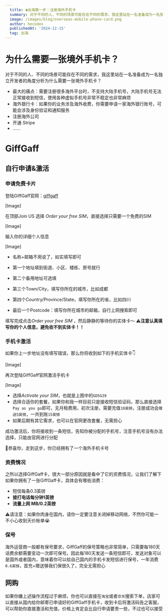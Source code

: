 ```yaml
---
  title: ☎️出海第一步：注册海外手机卡
  summary: 对于不同的人、不同的场景可能存在不同的需求，我这里站在一名准备成为一名独立开发者的角度分析为什么需要一张境外手机卡？
  image: /images/blog/overseas-mobile-phone-card.png
  author: hecodex
  publishedAt: '2024-12-15'
  tag: 出海
---
```


# 为什么需要一张境外手机卡？
对于不同的人、不同的场景可能存在不同的需求，我这里站在一名准备成为一名独立开发者的角度分析为什么需要一张境外手机卡？
- 最大的痛点：需要注册很多海外平台时，不支持大陆手机号，大陆手机号无法正常接收到短信，使用各种虚拟手机号非常不稳定也非常麻烦
- 海外银行卡：如果你的业务涉及海外收费，你需要申请一家海外银行账号，可能会涉及身份验证和通知服务
- 注册海外公司
- 开通 Stripe
- ......

# GiffGaff

## 自行申请&激活
### 申请免费卡片
登陆GiffGaff官网：[giffgaff](https://www.giffgaff.com/)

[Image]

在顶部Join US 选择 *Order your free SIM*，直接选择只需要一个免费的SIM

[Image]

输入你的详细个人信息

[Image]

- 名称+邮箱不用说了，如实填写即可

- 第一个地址填到街道、小区、楼栋、房号就行

- 第二个备用地址可选填

- 第三个Town/City，填写你所在的城市，比如成都

- 第四个Country/Province/State，填写你所在的省，比如四川

- 最后一个Postcode：填写你所在城市的邮箱，自行上网搜索即可


填写完成点击*Order your free SIM* ，然后静静的等待你的实体卡～
⚠️**注意认真填写你的个人信息，避免收不到实体卡！！**



### 手机卡激活
如果你上一步地址没有填写错误，那么你将收到如下的手机实体卡👇

[Image]

再次登陆GiffGaff官网激活手机卡

[Image]

- 选择*Activate your SIM*，也就是上图中的`GD5G39`
- 选择合适你的套餐，如果你和我一样目前只是接收短信验证码，那么直接选择`Pay as you go`即可，无月租费用，初次注册，需要充值`10英镑`，注册成功会`赠送5英镑`，一共到账`15英镑`
- 如果后期有其它需求，也可以在官网更改套餐，无需担心

成功激活后，你将接收到一条短信，告知你被分配的手机号，注意手机号没有办法选择，只能由官网进行分配

🎉恭喜你，走到这步，你已经拥有了一个海外手机卡号



### 资费情况
之所以选择GiffGaff卡，很大一部分原因就是看中了它的资费情况，让我们了解下如果你拥有了一张GiffGaff卡，具体会有哪些消费：
- 短信每条0.3英镑
- **接打电话每分钟1英镑**
- **流量上网 MB/0.2英镑**

⚠️请注意：如果你肉身在国内，请你一定要注意关闭掉移动网络，不然你可能一不小心收到天价账单😭

### 保号
海外运营商一般都有保号要求，GiffGaff的保号策略也非常简单，只需要每180天话费余额需要变动一次即可保号。因此每180天发送一条短信即可，发送对象可以是国外或者国内，意味着你可以给自己国内的手机卡发短信进行保号，一年消费`0.6英镑`，首充+赠送够我们保很久了，完全无需担心

## 网购
如果你嫌上述操作流程过于麻烦，你也可以直接在`淘宝`或者`京东`搜索下单，店家可以直接从国内给你邮寄已申请好的GiffGaff手机卡，收到卡后将激活码告之客服，可以帮助你直接激活和充值，价格上肯定会比自行申请要贵一些，不过也可以接受